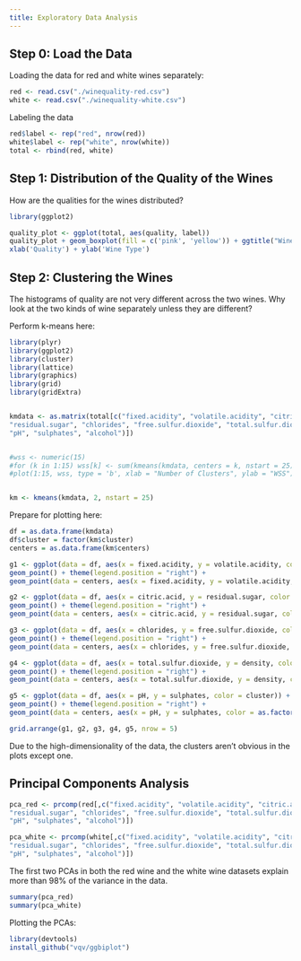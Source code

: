 ```yaml
---
title: Exploratory Data Analysis
---
```


## Step 0: Load the Data

Loading the data for red and white wines separately: 

```r
red <- read.csv("./winequality-red.csv")
white <- read.csv("./winequality-white.csv")
```

Labeling the data

```r
red$label <- rep("red", nrow(red))
white$label <- rep("white", nrow(white))
total <- rbind(red, white)
```

## Step 1: Distribution of the Quality of the Wines

How are the qualities for the wines distributed? 

```r
library(ggplot2)

quality_plot <- ggplot(total, aes(quality, label))
quality_plot + geom_boxplot(fill = c('pink', 'yellow')) + ggtitle("Wine Quality in the Dataset")+
xlab('Quality') + ylab('Wine Type')
```



## Step 2: Clustering the Wines 


The histograms of quality are not very different across the two wines. 
Why look at the two kinds of wine separately unless they are different?

Perform k-means here:
```r
library(plyr)
library(ggplot2)
library(cluster)
library(lattice)
library(graphics)
library(grid)
library(gridExtra)


kmdata <- as.matrix(total[c("fixed.acidity", "volatile.acidity", "citric.acid", 
"residual.sugar", "chlorides", "free.sulfur.dioxide", "total.sulfur.dioxide", "density",
"pH", "sulphates", "alcohol")])


#wss <- numeric(15)
#for (k in 1:15) wss[k] <- sum(kmeans(kmdata, centers = k, nstart = 25)$withinss)
#plot(1:15, wss, type = 'b', xlab = "Number of Clusters", ylab = "WSS")


km <- kmeans(kmdata, 2, nstart = 25)
```

Prepare for plotting here: 

```r
df = as.data.frame(kmdata)
df$cluster = factor(km$cluster)
centers = as.data.frame(km$centers)

g1 <- ggplot(data = df, aes(x = fixed.acidity, y = volatile.acidity, color = cluster)) + 
geom_point() + theme(legend.position = "right") + 
geom_point(data = centers, aes(x = fixed.acidity, y = volatile.acidity, color = as.factor(c(1,2))), size = 10, alpha = 0.3, show.legend = FALSE)

g2 <- ggplot(data = df, aes(x = citric.acid, y = residual.sugar, color = cluster)) + 
geom_point() + theme(legend.position = "right") + 
geom_point(data = centers, aes(x = citric.acid, y = residual.sugar, color = as.factor(c(1,2))), size = 10, alpha = 0.3, show.legend = FALSE)

g3 <- ggplot(data = df, aes(x = chlorides, y = free.sulfur.dioxide, color = cluster)) + 
geom_point() + theme(legend.position = "right") + 
geom_point(data = centers, aes(x = chlorides, y = free.sulfur.dioxide, color = as.factor(c(1,2))), size = 10, alpha = 0.3, show.legend = FALSE)

g4 <- ggplot(data = df, aes(x = total.sulfur.dioxide, y = density, color = cluster)) + 
geom_point() + theme(legend.position = "right") + 
geom_point(data = centers, aes(x = total.sulfur.dioxide, y = density, color = as.factor(c(1,2))), size = 10, alpha = 0.3, show.legend = FALSE)

g5 <- ggplot(data = df, aes(x = pH, y = sulphates, color = cluster)) + 
geom_point() + theme(legend.position = "right") + 
geom_point(data = centers, aes(x = pH, y = sulphates, color = as.factor(c(1,2))), size = 10, alpha = 0.3, show.legend = FALSE)

grid.arrange(g1, g2, g3, g4, g5, nrow = 5)
```

Due to the high-dimensionality of the data, the clusters aren't obvious in the plots except one. 

## Principal Components Analysis

```r
pca_red <- prcomp(red[,c("fixed.acidity", "volatile.acidity", "citric.acid", 
"residual.sugar", "chlorides", "free.sulfur.dioxide", "total.sulfur.dioxide", "density",
"pH", "sulphates", "alcohol")])

pca_white <- prcomp(white[,c("fixed.acidity", "volatile.acidity", "citric.acid", 
"residual.sugar", "chlorides", "free.sulfur.dioxide", "total.sulfur.dioxide", "density",
"pH", "sulphates", "alcohol")])

```

The first two PCAs in both the red wine and the white wine datasets explain more than 98% of the 
variance in the data. 

```r
summary(pca_red)
summary(pca_white)
```

Plotting the PCAs: 

```r
library(devtools)
install_github("vqv/ggbiplot")
```